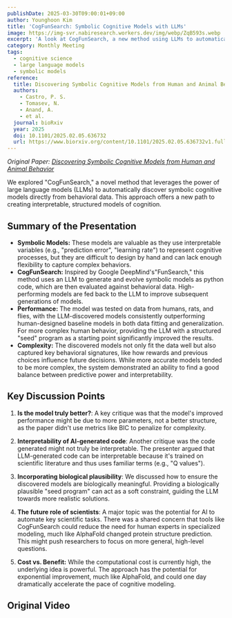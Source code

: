 ```yaml
---
publishDate: 2025-03-30T09:00:01+09:00
author: Younghoon Kim
title: 'CogFunSearch: Symbolic Cognitive Models with LLMs'
image: https://img-svr.nabiresearch.workers.dev/img/webp/ZqB593s.webp
excerpt: 'A look at CogFunSearch, a new method using LLMs to automatically discover symbolic cognitive models from human and animal behavior.'
category: Monthly Meeting
tags:
  - cognitive science
  - large language models
  - symbolic models
reference:
  title: Discovering Symbolic Cognitive Models from Human and Animal Behavior
  authors:
    - Castro, P. S.
    - Tomasev, N.
    - Anand, A.
    - et al.
  journal: bioRxiv
  year: 2025
  doi: 10.1101/2025.02.05.636732
  url: https://www.biorxiv.org/content/10.1101/2025.02.05.636732v1.full
---
```



_Original Paper: [Discovering Symbolic Cognitive Models from Human and Animal Behavior](https://www.biorxiv.org/content/10.1101/2025.02.05.636732v1.full)_

We explored "CogFunSearch," a novel method that leverages the power of large
language models (LLMs) to automatically discover symbolic cognitive models
directly from behavioral data. This approach offers a new path to creating
interpretable, structured models of cognition.

## Summary of the Presentation

- **Symbolic Models:** These models are valuable as they use interpretable
  variables (e.g., "prediction error", "learning rate") to represent cognitive
  processes, but they are difficult to design by hand and can lack enough
  flexibility to capture complex behaviors.
- **CogFunSearch:** Inspired by Google DeepMind's"FunSearch," this method uses an
  LLM to generate and evolve symbolic models as python code, which are then
  evaluated against behavioral data. High-performing models are fed back to the
  LLM to improve subsequent generations of models.
- **Performance:** The model was tested on data from humans, rats, and flies, with
  the LLM-discovered models consistently outperforming human-designed baseline
  models in both data fitting and generalization. For more complex human behavior,
  providing the LLM with a structured "seed" program as a starting point
  significantly improved the results.
- **Complexity:** The discovered models not only fit the data well but also captured
  key behavioral signatures, like how rewards and previous choices influence future
  decisions. While more accurate models tended to be more complex, the system
  demonstrated an ability to find a good balance between predictive power and
  interpretability.

## Key Discussion Points

1. **Is the model truly better?**: A key critique was that the model's improved
   performance might be due to more parameters, not a better structure, as the
   paper didn't use metrics like BIC to penalize for complexity.

2. **Interpretability of AI-generated code**: Another critique was the code
   generated might not truly be interpretable. The presenter argued that
   LLM-generated code can be interpretable because it's trained on scientific
   literature and thus uses familiar terms (e.g., "Q values").

3. **Incorporating biological plausibility**: We discussed how to ensure the
   discovered models are biologically meaningful. Providing a biologically
   plausible "seed program" can act as a soft constraint, guiding the LLM towards
   more realistic solutions.

4. **The future role of scientists**: A major topic was the potential for AI to
   automate key scientific tasks. There was a shared concern that tools like
   CogFunSearch could reduce the need for human experts in specialized modeling,
   much like AlphaFold changed protein structure prediction. This might push
   researchers to focus on more general, high-level questions.

5. **Cost vs. Benefit:** While the computational cost is currently high, the
   underlying idea is powerful. The approach has the potential for exponential
   improvement, much like AlphaFold, and could one day dramatically accelerate
   the pace of cognitive modeling.

## Original Video

<YouTube
  id="zreS289rr78"
  title="Discovering Symbolic Cognitive Models from
Human and Animal Behavior"
/>
